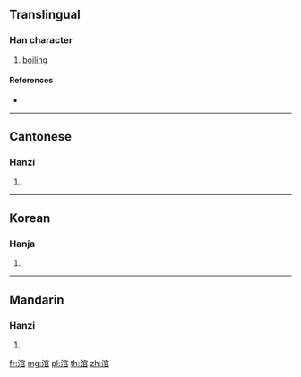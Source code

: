 {{character info/new}}
==Translingual==

===Han character===
{{Han char|rn=85|rad=水|as=08|sn=11|four=30177|canj=EJRR|ids=⿰氵官}}
# [[boiling]]

====References====
* {{Han ref|kx=0627.330|dkj=17577|dj=1029.200|hdz=31662.010|uh=6DAB|ud=28075|bh=D5E1|bd=54753}}

----

==Cantonese==

===Hanzi===
{{yue-hanzi|jyut=gun3|y=gun3}}

# {{defn|lang=yue|sort=水08}}

----

==Korean==

===Hanja===
{{ko-hanja|hangeul=관|eumhun=|rv=gwan|mr=kwan|y=kwan}}

# {{defn|lang=ko|sort=水08}}

----

==Mandarin==

===Hanzi===
{{cmn-hanzi|pin=[[guàn]] ([[guan4]]), [[shuā]] ([[shua1]])|wg=kuan<sup>4</sup>, shua<sup>1</sup>}}

# {{defn|lang=cmn|sort=水08}}

[[fr:涫]]
[[mg:涫]]
[[pl:涫]]
[[th:涫]]
[[zh:涫]]